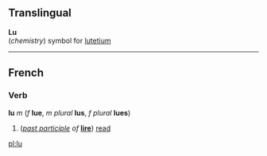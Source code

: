 ==Translingual==

'''Lu'''<br>(''chemistry'') symbol for [[lutetium]]

----
==French==
===Verb===
'''lu''' ''m'' (''f'' '''lue''', ''m plural'' '''lus''', ''f plural'' '''lues''')

#(''[[past participle]] of'' '''[[lire]]''') [[read]]

[[pl:lu]]